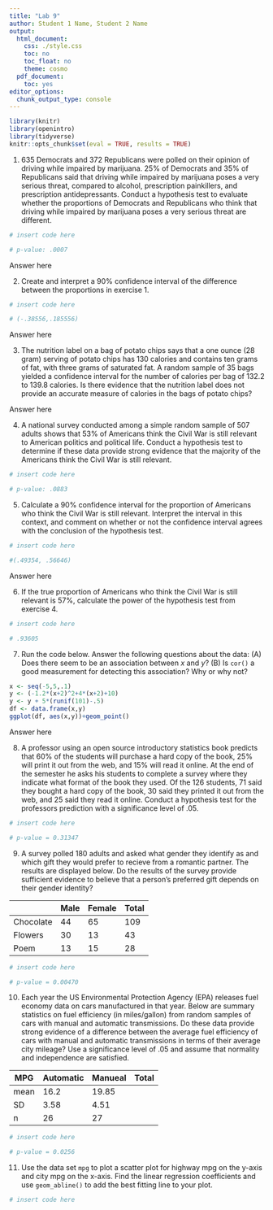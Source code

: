 ```yaml
---
title: "Lab 9"
author: Student 1 Name, Student 2 Name
output:
  html_document:
    css: ./style.css
    toc: no
    toc_float: no
    theme: cosmo
  pdf_document:
    toc: yes
editor_options:
  chunk_output_type: console
---
```


```r
library(knitr)
library(openintro)
library(tidyverse)
knitr::opts_chunk$set(eval = TRUE, results = TRUE)
```

1. $635$ Democrats and $372$ Republicans were polled on their opinion of driving while impaired by marijuana. $25 \%$ of Democrats and $35 \%$ of Republicans said that driving while impaired by marijuana poses a very serious threat, compared to alcohol, prescription painkillers, and prescription antidepressants. Conduct a hypothesis test to evaluate whether the proportions of Democrats and Republicans who think that driving while impaired by marijuana poses a very serious threat are different. 

```r
# insert code here

# p-value: .0007
```

<div>
:::{#answer}
Answer here
:::
</div>

2. Create and interpret a $90 \%$ confidence interval of the difference between the proportions in exercise 1.

```r
# insert code here

# (-.38556,.185556)
```

<div>
:::{#answer}
Answer here
:::
</div>

3. The nutrition label on a bag of potato chips says that a one ounce ($28$ gram) serving of potato chips has $130$ calories and contains ten grams of fat, with three grams of saturated fat. A random sample of $35$ bags yielded a confidence interval for the number of calories per bag of $132.2$ to $139.8$ calories. Is there evidence that the nutrition label does not provide an accurate measure of calories in the bags of potato chips?

<div>
:::{#answer}
Answer here
:::
</div>

4. A national survey conducted among a simple random sample of $507$ adults shows that $53 \%$ of Americans think the Civil War is still relevant to American politics and political life. Conduct a hypothesis test to determine if these data provide strong evidence that the majority of the Americans think the Civil War is still relevant. 

```r
# insert code here

# p-value: .0883
```

5. Calculate a $90 \%$ confidence interval for the proportion of Americans who think the Civil War is still relevant. Interpret the interval in this context, and comment on whether or not the confidence interval agrees with the conclusion of the hypothesis test.

```r
# insert code here

#(.49354, .56646)
```

<div>
:::{#answer}
Answer here
:::
</div>

6. If the true proportion of Americans who think the Civil War is still relevant is $57 \%$, calculate the power of the hypothesis test from exercise 4.

```r
# insert code here

# .93605
```


7. Run the code below. Answer the following questions about the data: (A) Does there seem to be an association between $x$ and $y$? (B) Is `cor()` a good measurement for detecting this association? Why or why not?

```r
x <- seq(-5,5,.1)
y <- (-1.2*(x+2)^2+4*(x+2)+10)
y <- y + 5*(runif(101)-.5)
df <- data.frame(x,y)
ggplot(df, aes(x,y))+geom_point()
```

<div>
:::{#answer}
Answer here
:::
</div>

8. A professor using an open source introductory statistics book predicts that $60 \%$ of the students will purchase a hard copy of the book, $25 \%$ will print it out from the web, and $15 \%$ will read it online. At the end of the semester he asks his students to complete a survey where they indicate what format of the book they used. Of the $126$ students, $71$ said they bought a hard copy of the book, $30$ said they printed it out from the web, and $25$ said they read it online. Conduct a hypothesis test for the professors prediction with a significance level of $.05$.

```r
# insert code here

# p-value = 0.31347
```

9. A survey polled $180$ adults and asked what gender they identify as and which gift they would prefer to recieve from a romantic partner. The results are displayed below. Do the results of the survey provide sufficient evidence to believe that a person's preferred gift depends on their gender identity?

| | Male | Female | Total |
|--|--|--|--|
|Chocolate | 44 | 65 | 109 |
|Flowers | 30 | 13 | 43 |
|Poem | 13 | 15 | 28 |


```r
# insert code here

# p-value = 0.00470
```

10. Each year the US Environmental Protection Agency (EPA) releases fuel economy data on cars manufactured in that year. Below are summary statistics on fuel efficiency (in miles/gallon) from random samples of cars with manual and automatic transmissions. Do these data provide strong evidence of a difference between the average fuel efficiency of cars with manual and automatic transmissions in terms of their average city mileage? Use a significance level of $.05$ and assume that normality and independence are satisfied.

| MPG | Automatic | Manueal | Total |
|--|--|--|--|
| mean | 16.2 |19.85 |
| SD| 3.58 | 4.51 | 
| n | 26 | 27 |


```r
# insert code here

# p-value = 0.0256
```

11. Use the data set `mpg` to plot a scatter plot for highway mpg on the y-axis and city mpg on the x-axis. Find the linear regression coefficients and use `geom_abline()` to add the best fitting line to your plot.

```r
# insert code here
```

